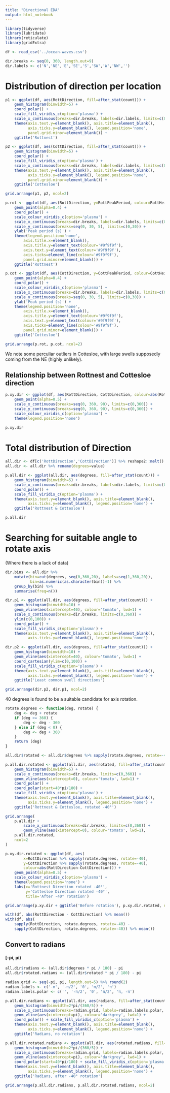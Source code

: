 ```yaml
---
title: "Directional EDA"
output: html_notebook
---
```


```r
library(tidyverse)
library(lubridate)
library(reticulate)
library(gridExtra)
```

```r
df <- read_csv('../ocean-waves.csv')
```

```r
dir.breaks <- seq(0, 360, length.out=9)
dir.labels <- c('N','NE','E','SE','S','SW','W','NW','')
```

# Distribution of direction per location

```r
p1 <- ggplot(df, aes(RottDirection, fill=after_stat(count))) +
    geom_histogram(binwidth=5) + 
    coord_polar() +
    scale_fill_viridis_c(option='plasma') +
    scale_x_continuous(breaks=dir.breaks, labels=dir.labels, limits=c(0,360)) +
    theme(axis.text.y=element_blank(), axis.title=element_blank(),
          axis.ticks.y=element_blank(), legend.position='none',
          panel.grid.minor=element_blank()) +
    ggtitle('Rottnest')

p2 <- ggplot(df, aes(CottDirection, fill=after_stat(count))) +
    geom_histogram(binwidth=5) + 
    coord_polar() +
    scale_fill_viridis_c(option='plasma') +
    scale_x_continuous(breaks=dir.breaks, labels=dir.labels, limits=c(0,360)) +
    theme(axis.text.y=element_blank(), axis.title=element_blank(),
          axis.ticks.y=element_blank(), legend.position='none',
          panel.grid.minor=element_blank()) +
    ggtitle('Cottesloe')

grid.arrange(p1, p2, ncol=2)
```

```r
p.rot <- ggplot(df, aes(RottDirection, y=RottPeakPeriod, colour=RottHeight)) +
    geom_point(alpha=0.4) + 
    coord_polar() +
    scale_colour_viridis_c(option='plasma') +
    scale_x_continuous(breaks=dir.breaks, labels=dir.labels, limits=c(0,360)) +
    scale_y_continuous(breaks=seq(0, 30, 5), limits=c(0,30)) +
    ylab('Peak period (s)') +
    theme(legend.position='none',
        axis.title.x=element_blank(),
        axis.title.y=element_text(colour='#9f9f9f'),
        axis.text.y=element_text(colour='#9f9f9f'),
        axis.ticks=element_line(colour='#9f9f9f'),
        panel.grid.minor=element_blank()) +
    ggtitle('Rottnest')

p.cot <- ggplot(df, aes(CottDirection, y=CottPeakPeriod, colour=CottHeight)) +
    geom_point(alpha=0.4) + 
    coord_polar() +
    scale_colour_viridis_c(option='plasma') +
    scale_x_continuous(breaks=dir.breaks, labels=dir.labels, limits=c(0,360)) +
    scale_y_continuous(breaks=seq(0, 30, 5), limits=c(0,30)) +
    ylab('Peak period (s)') +
    theme(legend.position='none',
        axis.title.x=element_blank(),
        axis.title.y=element_text(colour='#9f9f9f'),
        axis.text.y=element_text(colour='#9f9f9f'),
        axis.ticks=element_line(colour='#9f9f9f'),
        panel.grid.minor=element_blank()) +
    ggtitle('Cottesloe')

grid.arrange(p.rot, p.cot, ncol=2)
```

We note some perculiar outliers in Cottesloe, with large swells supposedly coming from the NE (highly unlikely).


## Relationship between Rottnest and Cottesloe direction
```r
p.xy.dir <- ggplot(df, aes(RottDirection, CottDirection, colour=abs(RottDirection-CottDirection))) +
    geom_point(alpha=0.5) +
    scale_x_continuous(breaks=seq(0, 360, 90), limits=c(0,360)) +
    scale_y_continuous(breaks=seq(0, 360, 90), limits=c(0,360)) +
    scale_colour_viridis_c(option='plasma') +
    theme(legend.position='none')

p.xy.dir
```

# Total distribution of Direction

```r
all.dir <- df[c('RottDirection','CottDirection')] %>% reshape2::melt()
all.dir <- all.dir %>% rename(degrees=value)
```

```r
p.all.dir <- ggplot(all.dir, aes(degrees, fill=after_stat(count))) +
    geom_histogram(binwidth=5) + 
    scale_x_continuous(breaks=dir.breaks, labels=dir.labels, limits=c(0,360)) +
    coord_polar() +
    scale_fill_viridis_c(option='plasma') +
    theme(axis.text.y=element_blank(), axis.title=element_blank(),
          axis.ticks.y=element_blank(), legend.position='none') +
    ggtitle('Rottnest & Cottesloe')

p.all.dir
```

# Searching for suitable angle to rotate axis
(Where there is a lack of data)

```r
dir.bins <- all.dir %>% 
    mutate(bin=cut(degrees, seq(0,360,20), labels=seq(1,360,20)),
           bin=as.numeric(as.character(bin))-1) %>%
    group_by(bin) %>%
    summarise(freq=n())
```

```r
dir.p1 <- ggplot(all.dir, aes(degrees, fill=after_stat(count))) +
    geom_histogram(binwidth=10) +
    geom_vline(aes(xintercept=40), colour='tomato', lwd=1) +
    scale_x_continuous(breaks=dir.breaks, limits=c(0,360)) +
    ylim(c(0,100)) +
    coord_polar() +
    scale_fill_viridis_c(option='plasma') +
    theme(axis.text.y=element_blank(), axis.title=element_blank(),
          axis.ticks.y=element_blank(), legend.position='none')

dir.p2 <- ggplot(all.dir, aes(degrees, fill=after_stat(count))) +
    geom_histogram(binwidth=10) +
    geom_vline(aes(xintercept=40), colour='tomato', lwd=1) +
    coord_cartesian(ylim=c(0,100)) +
    scale_fill_viridis_c(option='plasma') +
    theme(axis.text.y=element_blank(), axis.title=element_blank(),
          axis.ticks.y=element_blank(), legend.position='none') +
    ggtitle('Least common swell directions')

grid.arrange(dir.p2, dir.p1, ncol=2)
```
40 degrees is found to be a suitable candidate for axis rotation. 

```r
rotate.degrees <- function(deg, rotate) {
    deg <- deg + rotate
    if (deg >= 360) {
        deg <- deg - 360
    } else if (deg < 0) {
        deg <- deg + 360
    }
    return (deg)
}
```

```r
all.dir$rotated <- all.dir$degrees %>% sapply(rotate.degrees, rotate=-40)
```

```r
p.all.dir.rotated <- ggplot(all.dir, aes(rotated, fill=after_stat(count))) +
    geom_histogram(binwidth=5) + 
    scale_x_continuous(breaks=dir.breaks, limits=c(0,360)) +
    geom_vline(aes(xintercept=0), colour='tomato', lwd=1) +
    coord_polar() +
    coord_polar(start=40*pi/180) +
    scale_fill_viridis_c(option='plasma') +
    theme(axis.text.y=element_blank(), axis.title=element_blank(),
          axis.ticks.y=element_blank(), legend.position='none') +
    ggtitle('Rottnest & Cottesloe, rotated -40°')

grid.arrange(
    p.all.dir +
        scale_x_continuous(breaks=dir.breaks, limits=c(0,360)) +
        geom_vline(aes(xintercept=0), colour='tomato', lwd=1),
    p.all.dir.rotated,
    ncol=2
)
```

```r
p.xy.dir.rotated <- ggplot(df, aes(
        x=RottDirection %>% sapply(rotate.degrees, rotate=-40),
        y=CottDirection %>% sapply(rotate.degrees, rotate=-40),
        colour=abs(RottDirection-CottDirection))) +
    geom_point(alpha=0.5) +
    scale_colour_viridis_c(option='plasma') +
    theme(legend.position='none') +
    labs(x='Rottnest Direction rotated -40°',
         y='Cottesloe Direction rotated -40°',
         title='After -40° rotation')

grid.arrange(p.xy.dir + ggtitle('Before rotation'), p.xy.dir.rotated, ncol=2)
```


```r
with(df, abs(RottDirection - CottDirection) %>% mean())
with(df, abs(
    sapply(RottDirection, rotate.degrees, rotate=-40) -
    sapply(CottDirection, rotate.degrees, rotate=-40)) %>% mean())
```

## Convert to radians
#### [-pi, pi)
```r
all.dir$radians <- (all.dir$degrees * pi / 180) - pi
all.dir$rotated.radians <- (all.dir$rotated * pi / 180) - pi
```

```r
radian.grid <- seq(-pi, pi, length.out=5) %>% round(2)
radian.labels <- c('-π', '-π/2', '0', 'π/2', 'π')
radian.labels.polar <- c('', '-π/2', '0', 'π/2', 'π, -π')
```

```r
p.all.dir.radians <- ggplot(all.dir, aes(radians, fill=after_stat(count))) +
    geom_histogram(binwidth=2*pi/(360/5)) + 
    scale_x_continuous(breaks=radian.grid, labels=radian.labels.polar, limits=c(-pi, pi)) +
    geom_vline(aes(xintercept=pi), colour='darkgrey', lwd=1) +
    coord_polar() + scale_fill_viridis_c(option='plasma') +
    theme(axis.text.y=element_blank(), axis.title=element_blank(),
          axis.ticks.y=element_blank(), legend.position='none') +
    ggtitle('Radians, no rotation')

p.all.dir.rotated.radians <- ggplot(all.dir, aes(rotated.radians, fill=after_stat(count))) +
    geom_histogram(binwidth=2*pi/(360/5)) + 
    scale_x_continuous(breaks=radian.grid, labels=radian.labels.polar, limits=c(-pi, pi)) +
    geom_vline(aes(xintercept=pi), colour='darkgrey', lwd=1) +
    coord_polar(start=40*pi/180) + scale_fill_viridis_c(option='plasma') +
    theme(axis.text.y=element_blank(), axis.title=element_blank(),
          axis.ticks.y=element_blank(), legend.position='none') +
    ggtitle('Radians, after -40° rotation')

grid.arrange(p.all.dir.radians, p.all.dir.rotated.radians, ncol=2)
```
